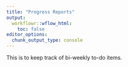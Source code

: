```yaml
---
title: "Progress Reports"
output:
  workflowr::wflow_html:
    toc: false
editor_options:
  chunk_output_type: console
---
```


This is to keep track of bi-weekly to-do items.


